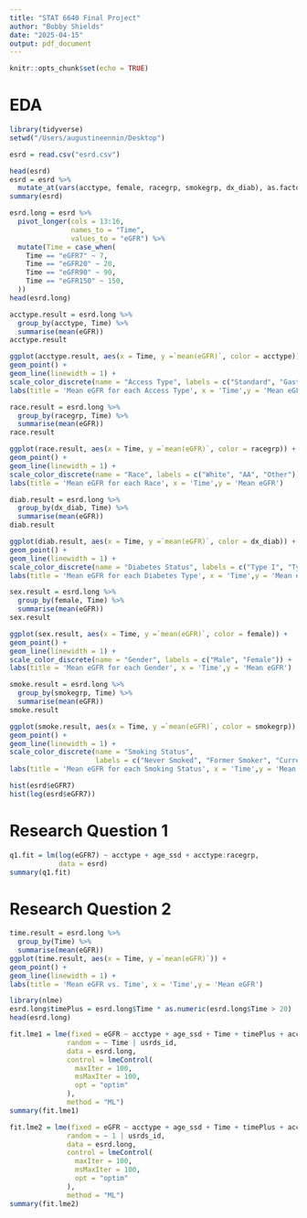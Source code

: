 ```yaml
---
title: "STAT 6640 Final Project"
author: "Bobby Shields"
date: "2025-04-15"
output: pdf_document
---
```


```r
knitr::opts_chunk$set(echo = TRUE)
```

# EDA

```r
library(tidyverse)
setwd("/Users/augustineennin/Desktop")

esrd = read.csv("esrd.csv")

head(esrd)
esrd = esrd %>% 
  mutate_at(vars(acctype, female, racegrp, smokegrp, dx_diab), as.factor)
summary(esrd)
```

```r
esrd.long = esrd %>% 
  pivot_longer(cols = 13:16,
               names_to = "Time",
               values_to = "eGFR") %>% 
  mutate(Time = case_when(
    Time == "eGFR7" ~ 7,
    Time == "eGFR20" ~ 20,
    Time == "eGFR90" ~ 90,
    Time == "eGFR150" ~ 150,
  ))
head(esrd.long)
```

```r
acctype.result = esrd.long %>% 
  group_by(acctype, Time) %>% 
  summarise(mean(eGFR))
acctype.result

ggplot(acctype.result, aes(x = Time, y =`mean(eGFR)`, color = acctype)) +
geom_point() +
geom_line(linewidth = 1) +
scale_color_discrete(name = "Access Type", labels = c("Standard", "Gast", "Venous")) +
labs(title = 'Mean eGFR for each Access Type', x = 'Time',y = 'Mean eGFR')
```

```r
race.result = esrd.long %>% 
  group_by(racegrp, Time) %>% 
  summarise(mean(eGFR))
race.result

ggplot(race.result, aes(x = Time, y =`mean(eGFR)`, color = racegrp)) +
geom_point() +
geom_line(linewidth = 1) +
scale_color_discrete(name = "Race", labels = c("White", "AA", "Other")) +
labs(title = 'Mean eGFR for each Race', x = 'Time',y = 'Mean eGFR')
```

```r
diab.result = esrd.long %>% 
  group_by(dx_diab, Time) %>% 
  summarise(mean(eGFR))
diab.result

ggplot(diab.result, aes(x = Time, y =`mean(eGFR)`, color = dx_diab)) +
geom_point() +
geom_line(linewidth = 1) +
scale_color_discrete(name = "Diabetes Status", labels = c("Type I", "Type II")) +
labs(title = 'Mean eGFR for each Diabetes Type', x = 'Time',y = 'Mean eGFR')
```

```r
sex.result = esrd.long %>% 
  group_by(female, Time) %>% 
  summarise(mean(eGFR))
sex.result

ggplot(sex.result, aes(x = Time, y =`mean(eGFR)`, color = female)) +
geom_point() +
geom_line(linewidth = 1) +
scale_color_discrete(name = "Gender", labels = c("Male", "Female")) +
labs(title = 'Mean eGFR for each Gender', x = 'Time',y = 'Mean eGFR')
```

```r
smoke.result = esrd.long %>% 
  group_by(smokegrp, Time) %>% 
  summarise(mean(eGFR))
smoke.result

ggplot(smoke.result, aes(x = Time, y =`mean(eGFR)`, color = smokegrp)) +
geom_point() +
geom_line(linewidth = 1) +
scale_color_discrete(name = "Smoking Status",
                     labels = c("Never Smoked", "Former Smoker", "Current Smoker")) +
labs(title = 'Mean eGFR for each Smoking Status', x = 'Time',y = 'Mean eGFR')
```

```r
hist(esrd$eGFR7)
hist(log(esrd$eGFR7))
```

# Research Question 1

```r
q1.fit = lm(log(eGFR7) ~ acctype + age_ssd + acctype:racegrp, 
            data = esrd)
summary(q1.fit)
```

# Research Question 2

```r
time.result = esrd.long %>% 
  group_by(Time) %>% 
  summarise(mean(eGFR))
ggplot(time.result, aes(x = Time, y =`mean(eGFR)`)) +
geom_point() +
geom_line(linewidth = 1) +
labs(title = 'Mean eGFR vs. Time', x = 'Time',y = 'Mean eGFR')
```

```r
library(nlme)
esrd.long$timePlus = esrd.long$Time * as.numeric(esrd.long$Time > 20)
head(esrd.long)
```

```r
fit.lme1 = lme(fixed = eGFR ~ acctype + age_ssd + Time + timePlus + acctype:racegrp ,
              random = ~ Time | usrds_id,
              data = esrd.long,
              control = lmeControl(
                maxIter = 100,
                msMaxIter = 100,
                opt = "optim"
              ),
              method = "ML")
summary(fit.lme1)
```

```r
fit.lme2 = lme(fixed = eGFR ~ acctype + age_ssd + Time + timePlus + acctype:racegrp ,
              random = ~ 1 | usrds_id,
              data = esrd.long,
              control = lmeControl(
                maxIter = 100,
                msMaxIter = 100,
                opt = "optim"
              ),
              method = "ML")
summary(fit.lme2)
```
